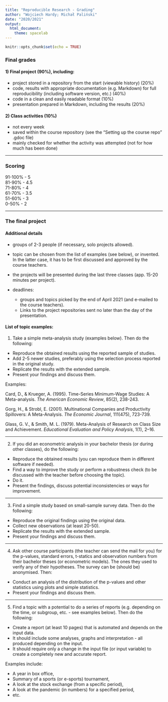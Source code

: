 ```yaml
---
title: "Reproducible Research - Grading"
author: "Wojciech Hardy; Michał Paliński"
date: "2020/2021"
output: 
  html_document:
    theme: spacelab
---
```


```r
knitr::opts_chunk$set(echo = TRUE)
```

### Final grades

#### 1) Final project (90%), including:  
  - project stored in a repository from the start (viewable history) (20%)
  - code, results with appropriate documentation (e.g. Markdown) for full reproducibility (including software version, etc.) (40%)
  - code in a clean and easily readable format (10%)
  - presentation prepared in Markdown, including the results (20%)

#### 2) Class activities (10%)
  - not every week
  - saved within the course repository (see the "Setting up the course repo" .gdoc file)
  - mainly checked for whether the activity was attempted (not for how much has been done)

---

### Scoring

91-100% - 5  
81-90% - 4.5  
71-80% - 4  
61-70% - 3.5  
51-60% - 3  
0-50% - 2

---

### The final project

#### Additional details

- groups of 2-3 people (if necessary, solo projects allowed).

- topic can be chosen from the list of examples (see below), or invented. In the latter case, it has to be first discussed and approved by the course teachers.

- the projects will be presented during the last three classes (app. 15-20 minutes per project).

- deadlines: 
  - groups and topics picked by the end of April 2021 (and e-mailed to the course teachers).
  - Links to the project repositories sent no later than the day of the presentation.
  
#### List of topic examples: 

1) Take a simple meta-analysis study (examples below). Then do the following: 
- Reproduce the obtained results using the reported sample of studies.
- Add 2-5 newer studies, preferably using the selection process reported in the original study.
- Replicate the results with the extended sample.
- Present your findings and discuss them.

Examples: 

Card, D., & Krueger, A. (1995). Time-Series Minimum-Wage Studies: A Meta-analysis. _The American Economic Review_, 85(2), 238-243.

Gorg, H., & Strobl, E. (2001). Multinational Companies and Productivity Spillovers: A Meta-Analysis. _The Economic Journal_, 111(475), 723-739.

Glass, G. V., & Smith, M. L. (1979). Meta-Analysis of Research on Class Size and Achievement. _Educational Evaluation and Policy Analysis_, 1(1), 2–16. 

---

2) If you did an econometric analysis in your bachelor thesis (or during other classes), do the following:
- Reproduce the obtained results (you can reproduce them in different software if needed).
- Find a way to improve the study or perform a robustness check (to be discussed with the teacher before choosing the topic).
- Do it.
- Present the findings, discuss potential inconsistencies or ways for improvement.

---

3) Find a simple study based on small-sample survey data. Then do the following:
- Reproduce the original findings using the original data.
- Collect new observations (at least 20-50).
- Replicate the results with the extended sample.
- Present your findings and discuss them.

---

4) Ask other course participants (the teacher can send the mail for you) for the p-values, standard errors, t-statics and observation numbers from their bachelor theses (or econometric models). The ones they used to verify any of their hypotheses. The survey can be (should be) anonymised. Then:
- Conduct an analysis of the distribution of the p-values and other statistics using plots and simple statistics.
- Present your findings and discuss them.

---

5) Find a topic with a potential to do a series of reports (e.g. depending on the time, or subgroup, etc. - see examples below). Then do the following:
- Create a report (at least 10 pages) that is automated and depends on the input data.
- It should include some analyses, graphs and interpretation - all produced depending on the input.
- It should require only a change in the input file (or input variable) to create a completely new and accurate report.

Examples include:

- A year in box office,
- Summary of a sports (or e-sports) tournament,
- A look at the stock exchange (from a specific period),
- A look at the pandemic (in numbers) for a specified period,
- etc.